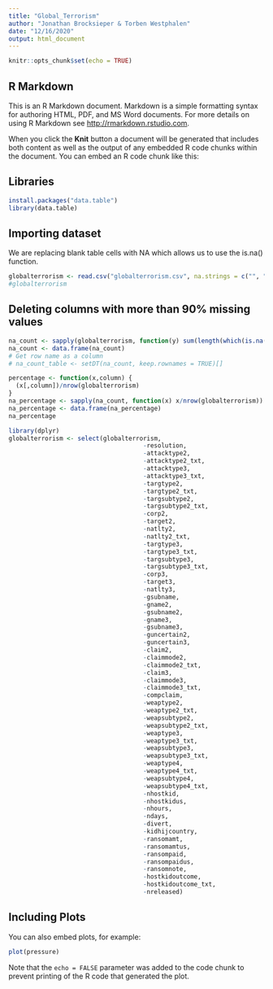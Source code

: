 ```yaml
---
title: "Global_Terrorism"
author: "Jonathan Brocksieper & Torben Westphalen"
date: "12/16/2020"
output: html_document
---
```


```r
knitr::opts_chunk$set(echo = TRUE)
```

## R Markdown

This is an R Markdown document. Markdown is a simple formatting syntax for authoring HTML, PDF, and MS Word documents. For more details on using R Markdown see <http://rmarkdown.rstudio.com>.

When you click the **Knit** button a document will be generated that includes both content as well as the output of any embedded R code chunks within the document. You can embed an R code chunk like this:

## Libraries
```r
install.packages("data.table")
library(data.table)
```


## Importing dataset

We are replacing blank table cells with NA which allows us to use the is.na() function.

```r
globalterrorism <- read.csv("globalterrorism.csv", na.strings = c("", "NA"), header = TRUE)
#globalterrorism
```

## Deleting columns with more than 90% missing values

```r
na_count <- sapply(globalterrorism, function(y) sum(length(which(is.na(y)))))
na_count <- data.frame(na_count)
# Get row name as a column
# na_count_table <- setDT(na_count, keep.rownames = TRUE)[]

percentage <- function(x,column) {
  (x[,column])/nrow(globalterrorism)
} 
na_percentage <- sapply(na_count, function(x) x/nrow(globalterrorism))
na_percentage <- data.frame(na_percentage)
na_percentage
```

```r
library(dplyr)
globalterrorism <- select(globalterrorism, 
                                     -resolution,
                                     -attacktype2,
                                     -attacktype2_txt,
                                     -attacktype3,
                                     -attacktype3_txt,
                                     -targtype2,
                                     -targtype2_txt,
                                     -targsubtype2,
                                     -targsubtype2_txt,
                                     -corp2,
                                     -target2,
                                     -natlty2,
                                     -natlty2_txt,
                                     -targtype3,
                                     -targtype3_txt,
                                     -targsubtype3,
                                     -targsubtype3_txt,
                                     -corp3,
                                     -target3,
                                     -natlty3,
                                     -gsubname,
                                     -gname2,
                                     -gsubname2,
                                     -gname3,
                                     -gsubname3,
                                     -guncertain2,
                                     -guncertain3,
                                     -claim2,
                                     -claimmode2,
                                     -claimmode2_txt,
                                     -claim3,
                                     -claimmode3,
                                     -claimmode3_txt,
                                     -compclaim,
                                     -weaptype2,
                                     -weaptype2_txt,
                                     -weapsubtype2,
                                     -weapsubtype2_txt,
                                     -weaptype3,
                                     -weaptype3_txt,
                                     -weapsubtype3,
                                     -weapsubtype3_txt,
                                     -weaptype4,
                                     -weaptype4_txt,
                                     -weapsubtype4,
                                     -weapsubtype4_txt,
                                     -nhostkid,
                                     -nhostkidus,
                                     -nhours,
                                     -ndays,
                                     -divert,
                                     -kidhijcountry,
                                     -ransomamt,
                                     -ransomamtus,
                                     -ransompaid,
                                     -ransompaidus,
                                     -ransomnote,
                                     -hostkidoutcome,
                                     -hostkidoutcome_txt,
                                     -nreleased)

```

## Including Plots

You can also embed plots, for example:

```r
plot(pressure)
```

Note that the `echo = FALSE` parameter was added to the code chunk to prevent printing of the R code that generated the plot.
